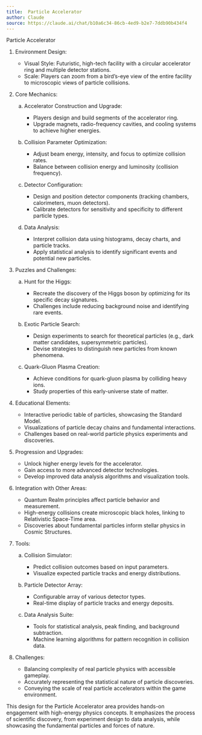```yaml
---
title:  Particle Accelerator
author: Claude
source: https://claude.ai/chat/b10a6c34-86cb-4ed9-b2e7-7ddb90b434f4
---
```


Particle Accelerator

1. Environment Design:

   - Visual Style: Futuristic, high-tech facility with a circular accelerator ring and multiple detector stations.
   - Scale: Players can zoom from a bird's-eye view of the entire facility to microscopic views of particle collisions.

2. Core Mechanics:
   a) Accelerator Construction and Upgrade:

      - Players design and build segments of the accelerator ring.
      - Upgrade magnets, radio-frequency cavities, and cooling systems to achieve higher energies.

   b) Collision Parameter Optimization:

      - Adjust beam energy, intensity, and focus to optimize collision rates.
      - Balance between collision energy and luminosity (collision frequency).

   c) Detector Configuration:

      - Design and position detector components (tracking chambers, calorimeters, muon detectors).
      - Calibrate detectors for sensitivity and specificity to different particle types.

   d) Data Analysis:

      - Interpret collision data using histograms, decay charts, and particle tracks.
      - Apply statistical analysis to identify significant events and potential new particles.

3. Puzzles and Challenges:
   a) Hunt for the Higgs:

      - Recreate the discovery of the Higgs boson by optimizing for its specific decay signatures.
      - Challenges include reducing background noise and identifying rare events.

   b) Exotic Particle Search:

      - Design experiments to search for theoretical particles (e.g., dark matter candidates, supersymmetric particles).
      - Devise strategies to distinguish new particles from known phenomena.

   c) Quark-Gluon Plasma Creation:

      - Achieve conditions for quark-gluon plasma by colliding heavy ions.
      - Study properties of this early-universe state of matter.

4. Educational Elements:

   - Interactive periodic table of particles, showcasing the Standard Model.
   - Visualizations of particle decay chains and fundamental interactions.
   - Challenges based on real-world particle physics experiments and discoveries.

5. Progression and Upgrades:

   - Unlock higher energy levels for the accelerator.
   - Gain access to more advanced detector technologies.
   - Develop improved data analysis algorithms and visualization tools.

6. Integration with Other Areas:

   - Quantum Realm principles affect particle behavior and measurement.
   - High-energy collisions create microscopic black holes, linking to Relativistic Space-Time area.
   - Discoveries about fundamental particles inform stellar physics in Cosmic Structures.

7. Tools:

   a) Collision Simulator:

      - Predict collision outcomes based on input parameters.
      - Visualize expected particle tracks and energy distributions.

   b) Particle Detector Array:

      - Configurable array of various detector types.
      - Real-time display of particle tracks and energy deposits.

   c) Data Analysis Suite:

      - Tools for statistical analysis, peak finding, and background subtraction.
      - Machine learning algorithms for pattern recognition in collision data.

8. Challenges:

   - Balancing complexity of real particle physics with accessible gameplay.
   - Accurately representing the statistical nature of particle discoveries.
   - Conveying the scale of real particle accelerators within the game environment.

This design for the Particle Accelerator area provides hands-on engagement with high-energy physics concepts. It emphasizes the process of scientific discovery, from experiment design to data analysis, while showcasing the fundamental particles and forces of nature.